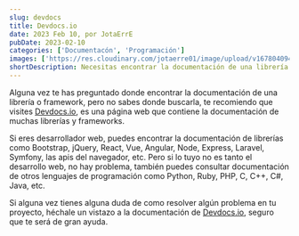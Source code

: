 ```yaml
---
slug: devdocs
title: Devdocs.io
date: 2023 Feb 10, por JotaErrE
pubDate: 2023-02-10
categories: ['Documentacón', 'Programación']
images: ['https://res.cloudinary.com/jotaerre01/image/upload/v1678040946/Portfolio/krat5nroyorvtkgayere.png']
shortDescription: Necesitas encontrar la documentación de una librería o framework, pero no sabes donde buscarla, te recomiendo que visites Devdocs.io
---
```


Alguna vez te has preguntado donde encontrar la documentación de una librería o framework, pero no sabes donde buscarla, te recomiendo que visites [Devdocs.io](https://devdocs.io/), es una página web que contiene la documentación de muchas librerías y frameworks.

Si eres desarrollador web, puedes encontrar la documentación de librerías como Bootstrap, jQuery, React, Vue, Angular, Node, Express, Laravel, Symfony, las apis del navegador, etc. Pero si lo tuyo no es tanto el desarrollo web, no hay problema, también puedes consultar documentación de otros lenguajes de programación como Python, Ruby, PHP, C, C++, C#, Java, etc.

Si alguna vez tienes alguna duda de como resolver algún problema en tu proyecto, héchale un vistazo a la documentación de [Devdocs.io](https://devdocs.io 'link'), seguro que te será de gran ayuda.
